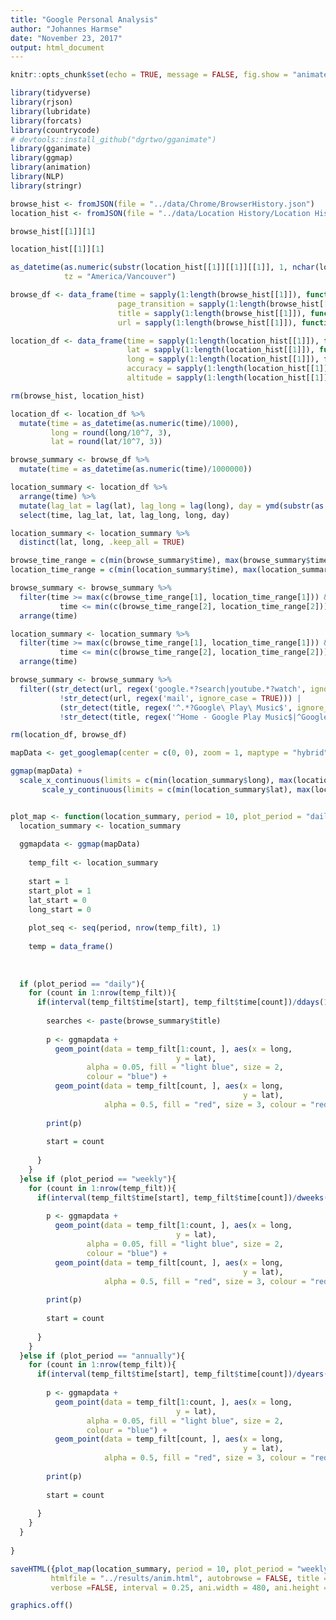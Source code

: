 ```yaml
---
title: "Google Personal Analysis"
author: "Johannes Harmse"
date: "November 23, 2017"
output: html_document
---
```


```r
knitr::opts_chunk$set(echo = TRUE, message = FALSE, fig.show = "animate")
```

```r
library(tidyverse)
library(rjson)
library(lubridate)
library(forcats)
library(countrycode)
# devtools::install_github("dgrtwo/gganimate")
library(gganimate)
library(ggmap)
library(animation)
library(NLP)
library(stringr)
```

```r
browse_hist <- fromJSON(file = "../data/Chrome/BrowserHistory.json")
location_hist <- fromJSON(file = "../data/Location History/Location History.json")
```

```r
browse_hist[[1]][1]
```

```r
location_hist[[1]][1]
```

```r
as_datetime(as.numeric(substr(location_hist[[1]][[1]][[1]], 1, nchar(location_hist[[1]][[1]][[1]])-3)), 
            tz = "America/Vancouver")
```

```r
browse_df <- data_frame(time = sapply(1:length(browse_hist[[1]]), function(x) browse_hist[[1]][[x]]$time_usec), 
                        page_transition = sapply(1:length(browse_hist[[1]]), function(x) browse_hist[[1]][[x]]$page_transition), 
                        title = sapply(1:length(browse_hist[[1]]), function(x) browse_hist[[1]][[x]]$title), 
                        url = sapply(1:length(browse_hist[[1]]), function(x) browse_hist[[1]][[x]]$url))
```

```r
location_df <- data_frame(time = sapply(1:length(location_hist[[1]]), function(x) location_hist[[1]][[x]]$timestampMs), 
                          lat = sapply(1:length(location_hist[[1]]), function(x) location_hist[[1]][[x]]$latitudeE7), 
                          long = sapply(1:length(location_hist[[1]]), function(x) location_hist[[1]][[x]]$longitudeE7), 
                          accuracy = sapply(1:length(location_hist[[1]]), function(x) location_hist[[1]][[x]]$accuracy), 
                          altitude = sapply(1:length(location_hist[[1]]), function(x) location_hist[[1]][[x]]$altitude))
```

```r
rm(browse_hist, location_hist)
```

```r
location_df <- location_df %>% 
  mutate(time = as_datetime(as.numeric(time)/1000), 
         long = round(long/10^7, 3), 
         lat = round(lat/10^7, 3))
```

```r
browse_summary <- browse_df %>% 
  mutate(time = as_datetime(as.numeric(time)/1000000))
```

```r
location_summary <- location_df %>% 
  arrange(time) %>% 
  mutate(lag_lat = lag(lat), lag_long = lag(long), day = ymd(substr(as.character(time), 1, 10))) %>% 
  select(time, lag_lat, lat, lag_long, long, day)
```

```r
location_summary <- location_summary %>% 
  distinct(lat, long, .keep_all = TRUE)
```

```r
browse_time_range = c(min(browse_summary$time), max(browse_summary$time))
location_time_range = c(min(location_summary$time), max(location_summary$time))

browse_summary <- browse_summary %>% 
  filter(time >= max(c(browse_time_range[1], location_time_range[1])) & 
           time <= min(c(browse_time_range[2], location_time_range[2]))) %>% 
  arrange(time)

location_summary <- location_summary %>% 
  filter(time >= max(c(browse_time_range[1], location_time_range[1])) & 
           time <= min(c(browse_time_range[2], location_time_range[2]))) %>% 
  arrange(time)

```

```r
browse_summary <- browse_summary %>% 
  filter((str_detect(url, regex('google.*?search|youtube.*?watch', ignore_case = TRUE)) & 
           !str_detect(url, regex('mail', ignore_case = TRUE))) | 
           (str_detect(title, regex('^.*?Google\ Play\ Music$', ignore_case = TRUE)) & 
           !str_detect(title, regex('^Home - Google Play Music$|^Google Play Music$', ignore_case = TRUE)))) 
```

```r
rm(location_df, browse_df)
```

```r

mapData <- get_googlemap(center = c(0, 0), zoom = 1, maptype = "hybrid", source = "google", size = c(360, 240), scale = 1)

ggmap(mapData) + 
  scale_x_continuous(limits = c(min(location_summary$long), max(location_summary$long)), expand = c(0, 0)) +
       scale_y_continuous(limits = c(min(location_summary$lat), max(location_summary$lat)), expand = c(0, 0))



```

```r
plot_map <- function(location_summary, period = 10, plot_period = "daily"){
  location_summary <- location_summary
  
  ggmapdata <- ggmap(mapData)
    
    temp_filt <- location_summary
  
    start = 1
    start_plot = 1
    lat_start = 0
    long_start = 0
     
    plot_seq <- seq(period, nrow(temp_filt), 1)
    
    temp = data_frame()
    
    
      
  if (plot_period == "daily"){
    for (count in 1:nrow(temp_filt)){
      if(interval(temp_filt$time[start], temp_filt$time[count])/ddays(1) >= 1){
        
        searches <- paste(browse_summary$title)
        
        p <- ggmapdata + 
          geom_point(data = temp_filt[1:count, ], aes(x = long, 
                                     y = lat), 
                 alpha = 0.05, fill = "light blue", size = 2, 
                 colour = "blue") + 
          geom_point(data = temp_filt[count, ], aes(x = long, 
                                                    y = lat), 
                     alpha = 0.5, fill = "red", size = 3, colour = "red")
    
        print(p)
    
        start = count
        
      }
    }
  }else if (plot_period == "weekly"){
    for (count in 1:nrow(temp_filt)){
      if(interval(temp_filt$time[start], temp_filt$time[count])/dweeks(1) >= 1){
        
        p <- ggmapdata + 
          geom_point(data = temp_filt[1:count, ], aes(x = long, 
                                     y = lat), 
                 alpha = 0.05, fill = "light blue", size = 2, 
                 colour = "blue") + 
          geom_point(data = temp_filt[count, ], aes(x = long, 
                                                    y = lat), 
                     alpha = 0.5, fill = "red", size = 3, colour = "red")
    
        print(p)
    
        start = count
        
      }
    }
  }else if (plot_period == "annually"){
    for (count in 1:nrow(temp_filt)){
      if(interval(temp_filt$time[start], temp_filt$time[count])/dyears(1) >= 1){
        
        p <- ggmapdata + 
          geom_point(data = temp_filt[1:count, ], aes(x = long, 
                                     y = lat), 
                 alpha = 0.05, fill = "light blue", size = 2, 
                 colour = "blue") + 
          geom_point(data = temp_filt[count, ], aes(x = long, 
                                                    y = lat), 
                     alpha = 0.5, fill = "red", size = 3, colour = "red")
    
        print(p)
    
        start = count
        
      }
    }
  }
    
}
```

```r
saveHTML({plot_map(location_summary, period = 10, plot_period = "weekly")}, img.name = "anim_plot", imgdir = "anim_dir", 
         htmlfile = "../results/anim.html", autobrowse = FALSE, title = "Travel", 
         verbose =FALSE, interval = 0.25, ani.width = 480, ani.height = 480)

graphics.off()
```







